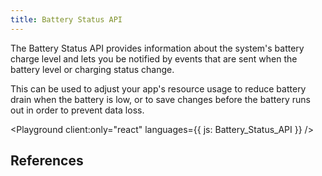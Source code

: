 ```yaml
---
title: Battery Status API
---
```



The Battery Status API provides information about the system's battery charge level and lets you be notified by events that are sent when the battery level or charging status change.

This can be used to adjust your app's resource usage to reduce battery drain when the battery is low, or to save changes before the battery runs out in order to prevent data loss.

<Playground client:only="react" languages={{ js: Battery_Status_API }} />

## References

<LinkCard
  title="Battery Status API - Web APIs | MDN"
  href="https://developer.mozilla.org/en-US/docs/Web/API/Battery_Status_API"
  target="_blank"
/>
